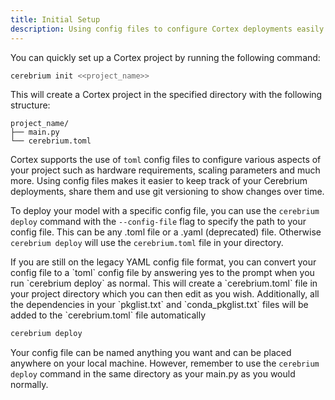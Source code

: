 ```yaml
---
title: Initial Setup
description: Using config files to configure Cortex deployments easily and quickly
---
```


You can quickly set up a Cortex project by running the following command:

```bash
cerebrium init <<project_name>>
```

This will create a Cortex project in the specified directory with the following structure:

```
project_name/
├── main.py
└── cerebrium.toml
```

Cortex supports the use of `toml` config files to configure various aspects of your project such as hardware requirements, scaling parameters and much more.
Using config files makes it easier to keep track of your Cerebrium deployments, share them and use git versioning to show changes over time.

To deploy your model with a specific config file, you can use the `cerebrium deploy` command with the `--config-file` flag to specify the path to your config file. This can be any .toml file or a .yaml (deprecated) file. Otherwise `cerebrium deploy` will use the `cerebrium.toml` file in your directory.

<Note>
  If you are still on the legacy YAML config file format, you can convert your
  config file to a `toml` config file by answering yes to the prompt when you
  run `cerebrium deploy` as normal. This will create a `cerebrium.toml` file in
  your project directory which you can then edit as you wish. Additionally, all
  the dependencies in your `pkglist.txt` and `conda_pkglist.txt` files will be
  added to the `cerebrium.toml` file automatically
</Note>

```bash
cerebrium deploy
```

Your config file can be named anything you want and can be placed anywhere on your local machine. However, remember to use the `cerebrium deploy` command in the same directory as your main.py as you would normally.
